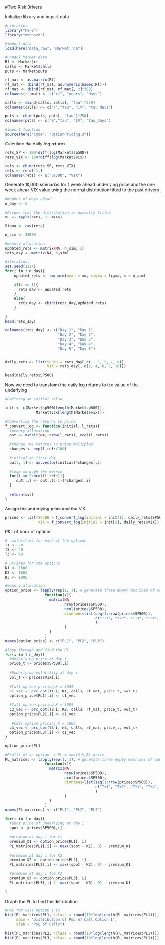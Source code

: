 #Two Risk Drivers

Initialize library and import data

```r
#Libraries
library("here")
library("mvtnorm")

#import data
load(here("data_raw", "Market.rda"))

#unpack Market data
Rf <- Market$rf 
calls <- Market$calls 
puts <- Market$puts 

rf_mat <- as.matrix(Rf)
rf_mat <- cbind(rf_mat, as.numeric(names(Rf)))
rf_mat <- cbind(rf_mat, rf_mat[, 2]*360)
colnames(rf_mat) <- c("rf", "years", "days") 

calls <- cbind(calls, calls[, "tau"]*250)
colnames(calls) <- c("K","tau", "IV", "tau_days")

puts <- cbind(puts, puts[, "tau"]*250)
colnames(puts) <- c("K","tau", "IV", "tau_days")

#import function
source(here("code", "OptionPricing.R"))
```

Calculate the daily log returns

```r
rets_SP <- 100*diff(log(Market$sp500))
rets_VIX <- 100*diff(log(Market$vix))

rets <- cbind(rets_SP, rets_VIX)
rets <- rets[-1,]
colnames(rets) <- c("SP500", "VIX")

```

Generate 10,000 scenarios for 1 week ahead underlying price and the one week ahead VIX value using the normal distribution fitted to the past drivers

```r
#Number of days ahead
n_day <- 5

#Assume that the distribution is normally fitted
mu <- apply(rets, 2, mean)

Sigma <- cov(rets)

n_sim <- 10000

#memory allocation
updated_rets <- matrix(NA, n_sim, 2)
rets_day <- matrix(NA, n_sim)

#iterations
set.seed(1234)
for(i in 1:n_day){
    updated_rets <- rmvnorm(mean = mu, sigma = Sigma, n = n_sim)
    
    if(i == 1){
      rets_day <- updated_rets
    }
    else{
      rets_day <- cbind(rets_day,updated_rets)
    }
    
}
head(rets_day)

colnames(rets_day) <- c("Day 1", "Day 1",
                        "Day 2", "Day 2",
                        "Day 3", "Day 3",
                        "Day 4", "Day 4",
                        "Day 5", "Day 5")


daily_rets <- list(SP500 = rets_day[,c(1, 3, 5, 7, 9)],
                   VIX = rets_day[, c(2, 4, 6, 8, 10)])

head(daily_rets$SP500)
```

Now we need to transform the daily log returns to the value of the underlying

```r
#Defining an initial value

init <- c(Market$sp500[length(Market$sp500)],
              Market$vix[length(Market$vix)])

#Converting the returns to price
f_convert_log <- function(initial, l_rets){
  #memory allocation
  out <- matrix(NA, nrow(l_rets), ncol(l_rets))
  
  #change the returns to price multiples
  changes <- exp(l_rets/100)

  #initialize first day
  out[, 1] <- as.vector(initial)*changes[,1]
  
  #loop through the matrix 
  for(i in 2:ncol(l_rets)){
     out[,i] <- out[,(i-1)]*changes[,i]
  }
  
  return(out)
}

```

Assign the underlying price and the VIX

```r
prices <- list(SP500 = f_convert_log(initial = init[1], daily_rets$SP500),
               VIX = f_convert_log(initial = init[2], daily_rets$VIX))
```

P&L of book of options

```r
#  maturities for each of the options
T1 <- 20
T2 <- 40
T3 <- 40

# Strikes for the options 
K1 <- 1600 
K2 <- 1605 
K3 <- 1800

#memory allocation
option_price <- lapply(rep(1, 3), # generate three empty matrices of compatible sizes
                  function(x){
                    matrix(NA, 
                           nrow(prices$SP500), 
                           ncol(prices$SP500),
                           dimnames=list(seq(1:nrow(prices$SP500)),
                                         c("T+1", "T+2", "T+3", "T+4", "T+5")
                                         )
                           )
                    }
                  )
names(option_price) <- c("PL1", "PL2", "PL3")

#loop through and find the PL
for(i in 1:n_day){
  #Underlying price at day i
  price_t <- prices$SP500[,i]
  
  #Underlying volatility at day i
  vol_t <- prices$VIX[,i]
  
  #Call option pricing K = 1605
  c1_vec <- prc_opt(T1-i, K1, calls, rf_mat, price_t, vol_t)
  option_price$PL1[,i] <- c1_vec
  
  #Call option pricing K = 1605 
  c2_vec <- prc_opt(T2-i, K2, calls, rf_mat, price_t, vol_t)
  option_price$PL2[,i] <- c1_vec
 
   #Call option pricing K = 1800
  c3_vec <- prc_opt(T3-i, K3, calls, rf_mat, price_t, vol_t)
  option_price$PL3[,i] <- c1_vec    
}

option_price$PL1
```

```r

#Profit of an option -> PL = max(S-K,0)-price
PL_matrices <- lapply(rep(1, 3), # generate three empty matrices of compatible sizes
                  function(x){
                    matrix(NA, 
                           nrow(prices$SP500), 
                           ncol(prices$SP500),
                           dimnames=list(seq(1:nrow(prices$SP500)),
                                         c("T+1", "T+2", "T+3", "T+4", "T+5")
                                         )
                           )
                    }
                  )
names(PL_matrices) <- c("PL1", "PL2", "PL3")

for(i in 1:n_day){
  #spot price of underlying at day i
  spot <- prices$SP500[,i]
  
  #premium at day i for K1
  premium_K1 <- option_price$PL1[, i]
  PL_matrices$PL1[,i] <- max((spot - K1), 0) - premium_K1
  
  #premium at day i for K2
  premium_K2 <- option_price$PL2[, i]
  PL_matrices$PL2[,i] <- max((spot - K2), 0) - premium_K1
  
  #premium at day i for K3
  premium_K3 <- option_price$PL3[, i]
  PL_matrices$PL3[,i] <- max((spot - K3), 0) - premium_K1
  
}

```

Graph the PL to find the distribution

```r
#P&L for Call option 1 is
hist(PL_matrices$PL1, nclass = round(10*log(length(PL_matrices$PL1))),
     main = "Distribution of P&L of Call Option 1",
     xlab = "P&L of Calls")

```

```r
hist(PL_matrices$PL2, nclass = round(10*log(length(PL_matrices$PL1))))
hist(PL_matrices$PL3, nclass = round(10*log(length(PL_matrices$PL1))))
```


